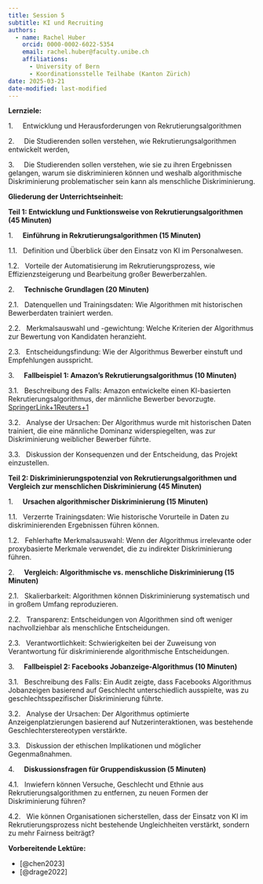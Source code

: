 ```yaml
---
title: Session 5
subtitle: KI und Recruiting
authors: 
  - name: Rachel Huber
    orcid: 0000-0002-6022-5354
    email: rachel.huber@faculty.unibe.ch
    affiliations:
      - University of Bern
      - Koordinationsstelle Teilhabe (Kanton Zürich)
date: 2025-03-21
date-modified: last-modified
---
```


**Lernziele:**

1.     Entwicklung und Herausforderungen von Rekrutierungsalgorithmen​

2.     Die Studierenden sollen verstehen, wie Rekrutierungsalgorithmen entwickelt werden,

3.     Die Studierenden sollen verstehen, wie sie zu ihren Ergebnissen gelangen, warum sie diskriminieren können und weshalb algorithmische Diskriminierung problematischer sein kann als menschliche Diskriminierung.​

**Gliederung der Unterrichtseinheit:**

**Teil 1: Entwicklung und Funktionsweise von Rekrutierungsalgorithmen (45 Minuten)**

1.     **Einführung in Rekrutierungsalgorithmen (15 Minuten)**

1.1.   Definition und Überblick über den Einsatz von KI im Personalwesen.​

1.2.   Vorteile der Automatisierung im Rekrutierungsprozess, wie Effizienzsteigerung und Bearbeitung großer Bewerberzahlen.​

2.     **Technische Grundlagen (20 Minuten)**

2.1.   Datenquellen und Trainingsdaten: Wie Algorithmen mit historischen Bewerberdaten trainiert werden.​

2.2.   Merkmalsauswahl und -gewichtung: Welche Kriterien der Algorithmus zur Bewertung von Kandidaten heranzieht.​

2.3.   Entscheidungsfindung: Wie der Algorithmus Bewerber einstuft und Empfehlungen ausspricht.​

3.     **Fallbeispiel 1: Amazon's Rekrutierungsalgorithmus (10 Minuten)**

3.1.   Beschreibung des Falls: Amazon entwickelte einen KI-basierten Rekrutierungsalgorithmus, der männliche Bewerber bevorzugte.​[SpringerLink+1Reuters+1](https://link.springer.com/article/10.1007/s13347-022-00543-1?utm_source=chatgpt.com)

3.2.   Analyse der Ursachen: Der Algorithmus wurde mit historischen Daten trainiert, die eine männliche Dominanz widerspiegelten, was zur Diskriminierung weiblicher Bewerber führte.​

3.3.   Diskussion der Konsequenzen und der Entscheidung, das Projekt einzustellen.​

**Teil 2: Diskriminierungspotenzial von Rekrutierungsalgorithmen und Vergleich zur menschlichen Diskriminierung (45 Minuten)**

1.     **Ursachen algorithmischer Diskriminierung (15 Minuten)**

1.1.   Verzerrte Trainingsdaten: Wie historische Vorurteile in Daten zu diskriminierenden Ergebnissen führen können.​

1.2.   Fehlerhafte Merkmalsauswahl: Wenn der Algorithmus irrelevante oder proxybasierte Merkmale verwendet, die zu indirekter Diskriminierung führen.​

2.     **Vergleich: Algorithmische vs. menschliche Diskriminierung (15 Minuten)**

2.1.   Skalierbarkeit: Algorithmen können Diskriminierung systematisch und in großem Umfang reproduzieren.​

2.2.   Transparenz: Entscheidungen von Algorithmen sind oft weniger nachvollziehbar als menschliche Entscheidungen.​

2.3.   Verantwortlichkeit: Schwierigkeiten bei der Zuweisung von Verantwortung für diskriminierende algorithmische Entscheidungen.​

3.     **Fallbeispiel 2: Facebooks Jobanzeige-Algorithmus (10 Minuten)**

3.1.   Beschreibung des Falls: Ein Audit zeigte, dass Facebooks Algorithmus Jobanzeigen basierend auf Geschlecht unterschiedlich ausspielte, was zu geschlechtsspezifischer Diskriminierung führte.​

3.2.   Analyse der Ursachen: Der Algorithmus optimierte Anzeigenplatzierungen basierend auf Nutzerinteraktionen, was bestehende Geschlechterstereotypen verstärkte.​

3.3.   Diskussion der ethischen Implikationen und möglicher Gegenmaßnahmen.​

4.     **Diskussionsfragen für Gruppendiskussion (5 Minuten)**

4.1.   Inwiefern können Versuche, Geschlecht und Ethnie aus Rekrutierungsalgorithmen zu entfernen, zu neuen Formen der Diskriminierung führen?​

4.2.   Wie können Organisationen sicherstellen, dass der Einsatz von KI im Rekrutierungsprozess nicht bestehende Ungleichheiten verstärkt, sondern zu mehr Fairness beiträgt?​

**Vorbereitende Lektüre:**

-   [@chen2023]
-   [@drage2022]